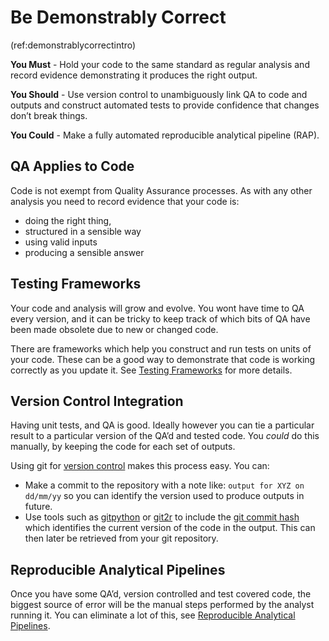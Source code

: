 # Be Demonstrably Correct {#demonstrably_correct}

(ref:demonstrablycorrectintro)

 **You Must** - Hold your code to the same standard as regular analysis and record evidence demonstrating it produces the right output.

 **You Should** - Use version control to unambiguously link QA to code and outputs and construct automated tests to provide confidence that changes don't break things.

 **You Could** - Make a fully automated reproducible analytical pipeline (RAP).

## QA Applies to Code
Code is not exempt from Quality Assurance processes. As with any other analysis you need to record evidence that your code is:

* doing the right thing,
* structured in a sensible way
* using valid inputs
* producing a sensible answer

## Testing Frameworks
Your code and analysis will grow and evolve. You wont have time to QA every version, and it can be tricky to keep track of which bits of QA have been made obsolete due to new or changed code.

There are frameworks which help you construct and run tests on units of your code. These can be a good way to demonstrate that code is working correctly as you update it.
See [Testing Frameworks](#testing_frameworks) for more details.

## Version Control Integration
Having unit tests, and QA is good. Ideally however you can tie a particular result to a particular version of the QA'd and tested code. You _could_ do this manually, by keeping the code for each set of outputs.

Using git for [version control](#version_control) makes this process easy. You can:

* Make a commit to the repository with a note like: `output for XYZ on dd/mm/yy` so you can identify the version used to produce outputs in future.
* Use tools such as
[gitpython](https://gitpython.readthedocs.io/en/stable/)
or
[git2r](https://docs.ropensci.org/git2r/)
to include the
[git commit hash](https://git-scm.com/book/en/v2/Git-Basics-Viewing-the-Commit-History)
which identifies the current version of the code in the output.
This can then later be retrieved from your git repository.

## Reproducible Analytical Pipelines
Once you have some QA'd, version controlled and test covered code, the biggest source of error will be the manual steps performed by the analyst running it.
You can eliminate a lot of this, see
[Reproducible Analytical Pipelines](#rap).
